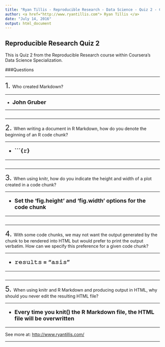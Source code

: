 ```yaml
---
title: "Ryan Tillis - Reproducible Research - Data Science - Quiz 2 - Coursera"
author: <a href="http://www.ryantillis.com"> Ryan Tillis </a>
date: "July 14, 2016"
output: html_document
---
```


## Reproducible Research Quiz 2

This is Quiz 2 from the Reproducible Research course within Coursera's Data Science Specialization.

###Questions
<hr>
<font size="+2">1.  </font> Who created Markdown?

<hr>

<font size="+1">
<b>

* John Gruber
</b>
</font>

<hr>

```r

```

<hr>

<font size="+2">2.  </font> When writing a document in R Markdown, how do you denote the beginning of an R code chunk?

<hr>

<font size="+1">
<b>

* ```{𝚛}

</b>
</font>

<hr>

```r

```

<hr>

<font size="+2">3.  </font> When using knitr, how do you indicate the height and width of a plot created in a code chunk?

<hr>

<font size="+1">
<b>

* Set the 'fig.height' and 'fig.width' options for the code chunk

</b>
</font>

<hr>
```r

```

<hr>

<font size="+2">4.  </font> With some code chunks, we may not want the output generated by the chunk to be rendered into HTML but would prefer to print the output verbatim. How can we specify this preference for a given code chunk?

<hr>

<font size="+1">
<b>

* 𝚛𝚎𝚜𝚞𝚕𝚝𝚜 = "𝚊𝚜𝚒𝚜"

</b>
</font>

<hr>

```r

```

<hr>

<font size="+2">5.  </font> When using knitr and R Markdown and producing output in HTML, why should you never edit the resulting HTML file?

<hr>

<font size="+1">
<b>

* Every time you knit() the R Markdown file, the HTML file will be overwritten

</b>
</font>

<hr>

See more at: <http://www.ryantillis.com/>

<hr>
